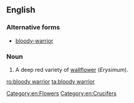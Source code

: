 ==English==

===Alternative forms===
* [[bloody-warrior]]

===Noun===
{{en-noun|head=[[bloody]] [[warrior]]}}

# A deep red variety of [[wallflower]] (''Erysimum'').

[[Category:en:Flowers]]
[[Category:en:Crucifers]]

[[ro:bloody warrior]]
[[ta:bloody warrior]]